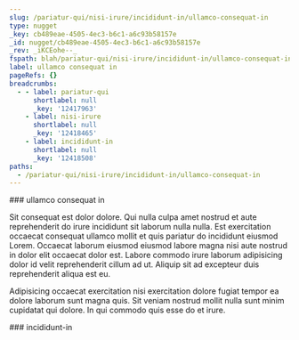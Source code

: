 ```yaml
---
slug: /pariatur-qui/nisi-irure/incididunt-in/ullamco-consequat-in
type: nugget
_key: cb489eae-4505-4ec3-b6c1-a6c93b58157e
_id: nugget/cb489eae-4505-4ec3-b6c1-a6c93b58157e
_rev: _iKCEohe--_
fspath: blah/pariatur-qui/nisi-irure/incididunt-in/ullamco-consequat-in.md
label: ullamco consequat in
pageRefs: {}
breadcrumbs:
  - - label: pariatur-qui
      shortlabel: null
      _key: '12417963'
    - label: nisi-irure
      shortlabel: null
      _key: '12418465'
    - label: incididunt-in
      shortlabel: null
      _key: '12418508'
paths:
  - /pariatur-qui/nisi-irure/incididunt-in/ullamco-consequat-in
---
```


<NuggetArea>
<Nugget slug="/pariatur-qui/nisi-irure/incididunt-in/ullamco-consequat-in" type="nugget" _key="cb489eae-4505-4ec3-b6c1-a6c93b58157e" _id="nugget/cb489eae-4505-4ec3-b6c1-a6c93b58157e" _rev="_iKCEohe--_" fspath="blah/pariatur-qui/nisi-irure/incididunt-in/ullamco-consequat-in.md" label="ullamco consequat in" paths="/pariatur-qui/nisi-irure/incididunt-in/ullamco-consequat-in">
<NuggetBody>
### ullamco consequat in

Sit consequat est dolor dolore. Qui nulla culpa amet nostrud et aute reprehenderit do irure incididunt sit laborum nulla nulla. Est exercitation occaecat consequat ullamco mollit et quis pariatur do incididunt eiusmod Lorem. Occaecat laborum eiusmod eiusmod labore magna nisi aute nostrud in dolor elit occaecat dolor est. Labore commodo irure laborum adipisicing dolor id velit reprehenderit cillum ad ut. Aliquip sit ad excepteur duis reprehenderit aliqua est eu.

Adipisicing occaecat exercitation nisi exercitation dolore fugiat tempor ea dolore laborum sunt magna quis. Sit veniam nostrud mollit nulla sunt minim cupidatat qui dolore. In qui commodo quis esse do et irure.

</NuggetBody>
<Breadcrumbs>
<Crumbs>
<Crumb _key="12417963" label="pariatur-qui" /><Crumb _key="12418465" label="nisi-irure" /><Crumb _key="12418508" label="incididunt-in" />
</Crumbs>
</Breadcrumbs>
</Nugget>

<NuggetsInbound>
</NuggetsInbound>
<NuggetsOutbound>
</NuggetsOutbound>
</NuggetArea>
<PassagesInbound>
<Passage direction="inbound" type="passage" _key="12418508" _id="passage/12418508" _rev="_iKCEoha--_" label="incididunt-in" passage="incididunt-in" fspath="blah/pariatur-qui/nisi-irure/incididunt-in" paths="/pariatur-qui/nisi-irure/incididunt-in" slug="/pariatur-qui/nisi-irure/incididunt-in">
<NuggetBody>
### incididunt-in

</NuggetBody>
<Breadcrumbs>
<Crumbs>
<Crumb _key="12417963" label="pariatur-qui" /><Crumb _key="12418465" label="nisi-irure" />
</Crumbs>
</Breadcrumbs>
</Passage>

</PassagesInbound>
<PassagesOutbound>
</PassagesOutbound>